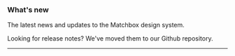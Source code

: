 
### What's new

The latest news and updates to the Matchbox design system.

Looking for release notes? We've moved them to our <ExternalLink to="https://github.com/SparkPost/matchbox/releases">Github repository</ExternalLink>.

---

<UpdatesIndex />

